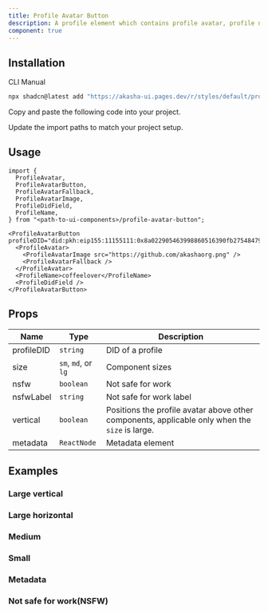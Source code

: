 ```yaml
---
title: Profile Avatar Button
description: A profile element which contains profile avatar, profile name and profile DID.
component: true
---
```


<ComponentPreview name="profile-avatar-button-demo" />

## Installation

<Tabs defaultValue="cli">

<TabsList>
  <TabsTrigger value="cli">CLI</TabsTrigger>
  <TabsTrigger value="manual">Manual</TabsTrigger>
</TabsList>
<TabsContent value="cli">

```bash
npx shadcn@latest add "https://akasha-ui.pages.dev/r/styles/default/profile-avatar-button.json"
```

</TabsContent>

<TabsContent value="manual">

<Steps>

<Step>Copy and paste the following code into your project.</Step>

<ComponentSource name="profile-avatar-button" />

<Step>Update the import paths to match your project setup.</Step>

</Steps>

</TabsContent>

</Tabs>

## Usage

```tsx
import {
  ProfileAvatar,
  ProfileAvatarButton,
  ProfileAvatarFallback,
  ProfileAvatarImage,
  ProfileDidField,
  ProfileName,
} from "<path-to-ui-components>/profile-avatar-button";
```

```tsx
<ProfileAvatarButton profileDID="did:pkh:eip155:11155111:0x8a022905463998860516390fb27548479a098b95">
  <ProfileAvatar>
    <ProfileAvatarImage src="https://github.com/akashaorg.png" />
    <ProfileAvatarFallback />
  </ProfileAvatar>
  <ProfileName>coffeelover</ProfileName>
  <ProfileDidField />
</ProfileAvatarButton>
```

## Props

| Name       | Type                | Description                                                                                    |
| ---------- | ------------------- | ---------------------------------------------------------------------------------------------- |
| profileDID | `string`            | DID of a profile                                                                               |
| size       | `sm`, `md`, or `lg` | Component sizes                                                                                |
| nsfw       | `boolean`           | Not safe for work                                                                              |
| nsfwLabel  | `string`            | Not safe for work label                                                                        |
| vertical   | `boolean`           | Positions the profile avatar above other components, applicable only when the `size` is large. |
| metadata   | `ReactNode`         | Metadata element                                                                               |

## Examples

### Large vertical

<ComponentPreview name="profile-avatar-button-large-vertical" />

### Large horizontal

<ComponentPreview name="profile-avatar-button-large-horizontal" />

### Medium

<ComponentPreview name="profile-avatar-button-medium" />

### Small

<ComponentPreview name="profile-avatar-button-small" />

### Metadata

<ComponentPreview name="profile-avatar-button-metadata" />

### Not safe for work(NSFW)

<ComponentPreview name="profile-avatar-button-nsfw" />
